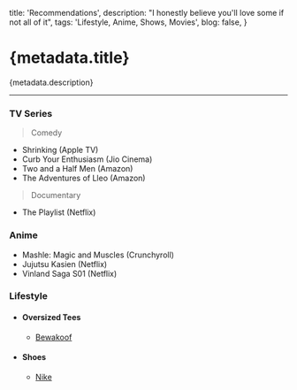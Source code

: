 
  title: 'Recommendations',
  description: "I honestly believe you'll love some if not all of it",
  tags: 'Lifestyle, Anime, Shows, Movies',
  blog: false,
}

# {metadata.title}

{metadata.description}

---

### TV Series

> Comedy

- Shrinking (Apple TV)
- Curb Your Enthusiasm (Jio Cinema)
- Two and a Half Men (Amazon)
- The Adventures of Lleo (Amazon)

> Documentary

- The Playlist (Netflix)

### Anime

- Mashle: Magic and Muscles (Crunchyroll)
- Jujutsu Kasien (Netflix)
- Vinland Saga S01 (Netflix)

### Lifestyle

- #### Oversized Tees
  - [Bewakoof](https://www.bewakoof.com/)
- #### Shoes
  - [Nike](https://www.nike.com/)
